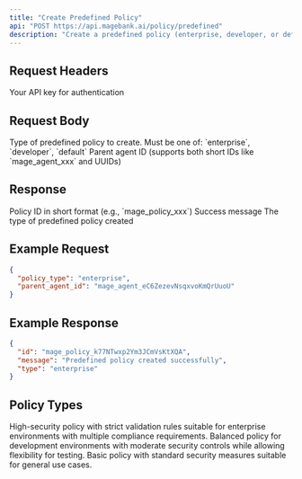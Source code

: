 ```yaml
---
title: "Create Predefined Policy"
api: "POST https://api.magebank.ai/policy/predefined"
description: "Create a predefined policy (enterprise, developer, or default) for a parent agent"
---
```


## Request Headers

<ParamField header="x-api-key" type="string" required>
  Your API key for authentication
</ParamField>

## Request Body

<ParamField body="policy_type" type="string" required>
  Type of predefined policy to create. Must be one of: `enterprise`, `developer`, `default`
</ParamField>

<ParamField body="parent_agent_id" type="string" required>
  Parent agent ID (supports both short IDs like `mage_agent_xxx` and UUIDs)
</ParamField>

## Response

<ResponseField name="id" type="string">
  Policy ID in short format (e.g., `mage_policy_xxx`)
</ResponseField>

<ResponseField name="message" type="string">
  Success message
</ResponseField>

<ResponseField name="type" type="string">
  The type of predefined policy created
</ResponseField>

## Example Request

```json
{
  "policy_type": "enterprise",
  "parent_agent_id": "mage_agent_eC6ZezevNsqxvoKmQrUuoU"
}
```

## Example Response

```json
{
  "id": "mage_policy_k77NTwxp2Ym3JCmVsKtXQA",
  "message": "Predefined policy created successfully",
  "type": "enterprise"
}
```

## Policy Types

<AccordionGroup>
  <Accordion title="Enterprise">
    High-security policy with strict validation rules suitable for enterprise environments with multiple compliance requirements.
  </Accordion>
  
  <Accordion title="Developer">
    Balanced policy for development environments with moderate security controls while allowing flexibility for testing.
  </Accordion>
  
  <Accordion title="Default">
    Basic policy with standard security measures suitable for general use cases.
  </Accordion>
</AccordionGroup>
